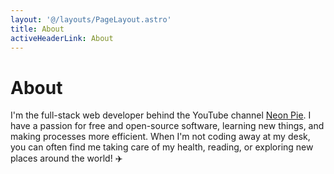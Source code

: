 ```yaml
---
layout: '@/layouts/PageLayout.astro'
title: About
activeHeaderLink: About
---
```


# About

I'm the full-stack web developer behind the YouTube channel [Neon Pie](https://www.youtube.com/channel/UCV3-2vJmpa4hzbjEhNMNs9w). I have a passion for free and open-source software, learning new things, and making processes more efficient. When I'm not coding away at my desk, you can often find me taking care of my health, reading, or exploring new places around the world! ✈️
